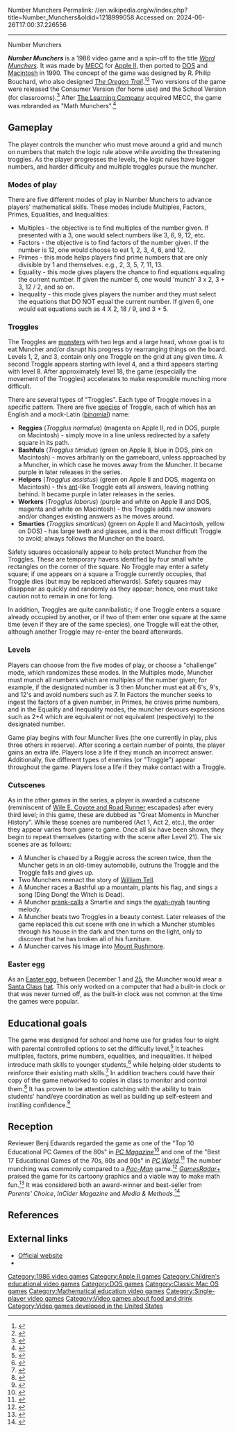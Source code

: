 Number Munchers
Permalink: //en.wikipedia.org/w/index.php?title=Number_Munchers&oldid=1218999058
Accessed on: 2024-06-26T17:00:37.226556



------
Number Munchers
{{Infobox video game
 |title=Number Munchers
|image=Number_Munchers_DOS_cover.jpg
 |caption=DOS Cover art
 |developer=[[MECC]]
 |publisher=MECC
 |designer=R. Philip Bouchard
 |released='''Apple II:''' 1986<br>'''DOS/Mac:''' 1990
 |genre=[[Educational video game|Educational]]
 |modes=[[Single-player]]
 |platforms=[[Apple II]], [[DOS]], [[Classic Mac OS|Macintosh]]
}}

'''''Number Munchers''''' is a 1986 video game and a spin-off to the title ''[[Word Munchers]]''. It was made by [[MECC]] for [[Apple II]], then ported to [[DOS]] and [[Classic Mac OS|Macintosh]] in 1990. The concept of the game was designed by R. Philip Bouchard, who also designed [[The Oregon Trail (series)|''The Oregon Trail'']].<ref>{{cite web|url=https://medium.com/the-philipendium/how-i-managed-to-design-the-most-successful-educational-computer-game-of-all-time-4626ea09e184 |title=How I Managed to Design the Most Successful Educational Computer Game of All Time |last=Bouchard |first=R. Philip |date=June 29, 2017 |accessdate=November 11, 2020}}</ref><ref>{{cite web|url=http://www.philipbouchard.com/OT-book/OT-appendix3.html |title=Appendix 3: A Philosophy of Educational Software Design |last=Bouchard |first=R. Philip |date=November 1989 |accessdate=November 11, 2020}}</ref> Two versions of the game were released the Consumer Version (for home use) and the School Version (for classrooms).<ref>{{Cite magazine|url=https://apple2online.com/web_documents/A+%2093-05%20WS.pdf#page=46 |title=Essentials - Product Information |magazine=inCider/A+ |publisher=[[International Data Group|IDG]] |date=May 1993 |page=44}}</ref> After [[The Learning Company]] acquired MECC, the game was rebranded as "Math Munchers".<ref>{{Cite book|url=https://books.google.com/books?id=piHaq0txFbEC&pg=PA89 |title=Interdisciplinary Models and Tools for Serious Games |last=Eck |first=Richard Van |date=March 31, 2010 |publisher=Information Science Publishing |isbn=9781615207206 |language=en}}</ref>

==Gameplay==
The player controls the muncher who must move around a grid and munch on numbers that match the logic rule above while avoiding the threatening troggles. As the player progresses the levels, the logic rules have bigger numbers, and harder difficulty and multiple troggles pursue the muncher.

=== Modes of play ===
There are five different modes of play in Number Munchers to advance players' mathematical skills. These modes include Multiples, Factors, Primes, Equalities, and Inequalities:

* Multiples - the objective is to find multiples of the number given. If presented with a 3, one would select numbers like 3, 6, 9, 12, etc.
* Factors - the objective is to find factors of the number given. If the number is 12, one would choose to eat 1, 2, 3, 4, 6, and 12.
* Primes - this mode helps players find prime numbers that are only divisible by 1 and themselves. e.g., 2, 3, 5, 7, 11, 13.
* Equality - this mode gives players the chance to find equations equaling the current number. If given the number 6, one would 'munch' 3 x 2, 3 + 3, 12 / 2, and so on.
* Inequality - this mode gives players the number and they must select the equations that DO NOT equal the current number. If given 6, one would eat equations such as 4 X 2, 18 / 9, and 3 + 5.

=== Troggles ===
The Troggles are [[monster]]s with two legs and a large head, whose goal is to eat Muncher and/or disrupt his progress by rearranging things on the board. Levels 1, 2, and 3, contain only one Troggle on the grid at any given time. A second Troggle appears starting with level 4, and a third appears starting with level 8. After approximately level 18, the game (especially the movement of the Troggles) accelerates to make responsible munching more difficult.

There are several types of "Troggles". Each type of Troggle moves in a specific pattern. There are five [[species]] of Troggle, each of which has an English and a mock-Latin ([[Binomial nomenclature|binomial]]) name:

* '''Reggies''' (''Trogglus normalus'') (magenta on Apple II, red in DOS, purple on Macintosh) - simply move in a line unless redirected by a safety square in its path.
* '''Bashfuls''' (''Trogglus timidus'') (green on Apple II, blue in DOS, pink on Macintosh) - moves arbitrarily on the gameboard, unless approached by a Muncher, in which case he moves away from the Muncher. It became purple in later releases in the series.
* '''Helpers''' (''Trogglus assistus'') (green on Apple II and DOS, magenta on Macintosh) - this [[ant]]-like Troggle eats all answers, leaving nothing behind. It became purple in later releases in the series.
* '''Workers''' (''Trogglus laborus'') (purple and white on Apple II and DOS, magenta and white on Macintosh) - this Troggle adds new answers and/or changes existing answers as he moves around.
* '''Smarties''' (''Trogglus smarticus'') (green on Apple II and Macintosh, yellow on DOS) - has large teeth and glasses, and is the most difficult Troggle to avoid; always follows the Muncher on the board.

Safety squares occasionally appear to help protect Muncher from the Troggles. These are temporary havens identified by four small white rectangles on the corner of the square. No Troggle may enter a safety square; if one appears on a square a Troggle currently occupies, that Troggle dies (but may be replaced afterwards). Safety squares may disappear as quickly and randomly as they appear; hence, one must take caution not to remain in one for long.

In addition, Troggles are quite cannibalistic; if one Troggle enters a square already occupied by another, or if two of them enter one square at the same time (even if they are of the same species), one Troggle will eat the other, although another Troggle may re-enter the board afterwards.

=== Levels ===
Players can choose from the five modes of play, or choose a "challenge" mode, which randomizes these modes. In the Multiples mode, Muncher must munch all numbers which are multiples of the number given; for example, if the designated number is 3 then Muncher must eat all 6's, 9's, and 12's and avoid numbers such as 7. In Factors the muncher seeks to ingest the factors of a given number, in Primes, he craves prime numbers, and in the Equality and Inequality modes, the muncher devours expressions such as 2+4 which are equivalent or not equivalent (respectively) to the designated number.

Game play begins with four Muncher lives (the one currently in play, plus three others in reserve). After scoring a certain number of points, the player gains an extra life. Players lose a life if they munch an incorrect answer. Additionally, five different types of enemies (or "Troggle") appear throughout the game. Players lose a life if they make contact with a Troggle.

=== Cutscenes ===
As in the other games in the series, a player is awarded a cutscene (reminiscent of [[Wile E. Coyote and Road Runner]] escapades) after every third level; in this game, these are dubbed as "Great Moments in Muncher History". While these scenes are numbered (Act 1, Act 2, etc.), the order they appear varies from game to game. Once all six have been shown, they begin to repeat themselves (starting with the scene after Level 21). The six scenes are as follows:

* A Muncher is chased by a Reggie across the screen twice, then the Muncher gets in an old-timey automobile, outruns the Troggle and the Troggle falls and gives up.
* Two Munchers reenact the story of [[William Tell]].
* A Muncher races a Bashful up a mountain, plants his flag, and sings a song (Ding Dong! the Witch is Dead).
* A Muncher [[Prank call|prank-calls]] a Smartie and sings the [[Nyah nyah nyah nyah nyah nyah|nyah-nyah]] taunting melody.
* A Muncher beats two Troggles in a beauty contest. Later releases of the game replaced this cut scene with one in which a Muncher stumbles through his house in the dark and then turns on the light, only to discover that he has broken all of his furniture.
* A Muncher carves his image into [[Mount Rushmore]].

=== Easter egg ===
As an [[Easter egg (media)|Easter egg]], between  December 1 and [[Christmas Day|25]], the Muncher would wear a [[Santa Claus]] [[hat]]. This only worked on a computer that had a built-in clock or that was never turned off, as the built-in clock was not common at the time the games were popular.

==Educational goals==
The game was designed for school and home use for grades four to eight with parental controlled options to set the difficulty level.<ref>{{Cite magazine|url=https://archive.org/details/GPPCSGVol4No5/page/n15 |title=Kids and Computers |magazine=[[Game Players|Game Player's PC Strategy Guide]] |date=October 1991 |volume=4 |issue=5 |page=14}}</ref> It teaches multiples, factors, prime numbers, equalities, and inequalities. It helped introduce math skills to younger students,<ref>{{cite web|url=https://open.lib.umn.edu/mediaandculture/chapter/10-4-the-impact-of-video-games-on-culture/ |title=The Impact of Video Games on Culture |date=22 March 2016 |accessdate=November 12, 2020}}</ref> while helping older students to reinforce their existing math skills.<ref>{{Cite magazine|url=https://archive.org/details/1986-06-compute-magazine/page/n113 |title=Educational Software From MECC |magazine=[[Compute!]] |publisher=[[American Broadcasting Company|ABC Publishing]] |date=June 1986 |issue=73 |page=115}}</ref> In addition teachers could have their copy of the game networked to copies in class to monitor and control them.<ref name="NumMunch-MacUser">{{Cite magazine|url=https://archive.org/details/MacUser9010October1990/page/n51 |title=Number Munchers - MacUser |magazine=[[MacUser]] |publisher=[[Dennis Publishing]] |date=October 1990 |page=50}}</ref> It has proven to be attention catching with the ability to train students' hand/eye coordination as well as building up self-esteem and instilling confidence.<ref>{{Cite magazine|url=https://archive.org/details/InCider_A_1991-09/page/n37 |title=The Lighter Side of Education |magazine=inCider/A+ |publisher=[[International Data Group|IDG]] |date=September 1991 |page=36}}</ref>

==Reception==
{{Video game reviews
<!-- Reviewers -->
 | rev1 = [[MacUser]]
 | rev1Score = {{Rating|5|5}}<ref name="NumMunch-MacUser"/>
 | rev2 = MacWorld
 | rev2Score = {{Rating|4|5}}<ref name="NumMunch-MacWorld">{{Cite magazine|url=https://archive.org/details/MacWorld_9304_April_1993/page/n213 |title=MacWorld Star Ratings |magazine=[[MacUser]] |publisher=[[International Data Group|IDG]] |date=April 1993 |page=212}}</ref>
<!-- Awards -->
 | award1Pub = Parent's Choice
 | award1 = Gold Award 1986<ref>{{cite web|url=http://www.mecc.co/history/mecc_timeline/1984-1986.html |title=MECC History |date=2014 |accessdate=November 12, 2020}}</ref>
 | award2Pub = Technology & Learning
 | award2 = Reader's Choice Award<ref name="MECC95-96">{{Cite book|url=https://archive.org/details/MECC_catalog_1995-1996_ocr/page/n5 |title=MECC catalog 1995-1996 |author=MECC |date=1995 |publisher=MECC |page=6 |language=en}}</ref>
 | award3Pub = [[MacUser]]
 | award3 = Bobker's Dozen Best List<ref name="MECC95-96"/>
}}

Reviewer Benj Edwards regarded the game as one of the "Top 10 Educational PC Games of the 80s" in ''[[PC Magazine]]''<ref>{{cite web|url=https://www.pcmag.com/news/10-educational-pc-games-every-80s-kid-loved |title=10 Educational PC Games Every 80s Kid Loved |last=Edwards |first=Benj |date=June 13, 2017 |accessdate=November 11, 2020}}</ref> and one of the "Best 17 Educational Games of the 70s, 80s and 90s" in ''[[PC World]]''.<ref>{{cite web|url=https://www.pcworld.com/article/2972721/the-17-best-educational-games-of-the-70s-80s-and-90s.html#slide8 |title=The 17 best educational games of the 70s, 80s and 90s |last=Edwards |first=Benj |date=August 19, 2015 |accessdate=November 11, 2020}}</ref> The number munching was commonly compared to a ''[[Pac-Man]]'' game.<ref>{{cite magazine|url=https://www.gameinformer.com/b/features/archive/2017/04/07/a-pioneer-story-how-mecc-blazed-new-trails.aspx |title=A Pioneer Story: How MECC Blazed New Trails |last=Juba |first=Joe |magazine=[[Game Informer]] |date=April 7, 2017 |accessdate=November 11, 2020}}</ref> ''[[GamesRadar+]]'' praised the game for its cartoony graphics and a viable way to make math fun.<ref>{{cite web|url=https://www.gamesradar.com/the-best-edutainment-games/ |title=The best edutainment games [ClassicRadar] |date=December 25, 2013 |accessdate=November 12, 2020}}</ref> It was considered both an award-winner and best-seller from ''Parents' Choice'', ''InCider Magazine'' and ''Media & Methods''.<ref>{{Cite book|url=http://www.brutaldeluxe.fr/projects/mecc/catalogs/MECC%20Software%20for%20the%20Home%20Spring-Summer%201990.pdf#page=3 |title=MECC Catalog Spring-Summer 1990 |author=MECC |date=1990 |publisher=MECC |page=3 |language=en}}</ref>

==References==
{{reflist}}

==External links==
* [http://www.mecc.co/software/apple-ii/number-munchers---a-170/ Official website]
* {{moby game|id=/number-munchers}}

[[Category:1986 video games]]
[[Category:Apple II games]]
[[Category:Children's educational video games]]
[[Category:DOS games]]
[[Category:Classic Mac OS games]]
[[Category:Mathematical education video games]]
[[Category:Single-player video games]]
[[Category:Video games about food and drink]]
[[Category:Video games developed in the United States]]